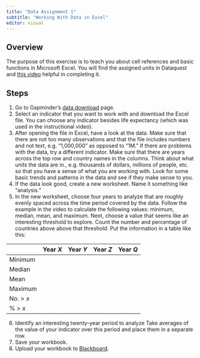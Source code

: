 ```yaml
---
title: "Data Assignment 1"
subtitle: "Working With Data in Excel"
editor: visual
---
```


## Overview

The purpose of this exercise is to teach you about cell references and
basic functions in Microsoft Excel. You will find the assigned units in
Dataquest and [this video](https://www.youtube.com/watch?v=jSl9rydcd7k)
helpful in completing it.

## Steps

1.  Go to Gapminder's [data download](https://www.gapminder.org/data/)
    page.
2.  Select an indicator that you want to work with and download the
    Excel file. You can choose any indicator besides life expectancy
    (which was used in the instructional video).
3.  After opening the file in Excel, have a look at the data. Make sure
    that there are not too many observations and that the file includes
    numbers and not text, e.g. "1,000,000" as opposed to "1M." If there
    are problems with the data, try a different indicator. Make sure
    that there are years across the top row and country names in the
    columns. Think about what units the data are in., e.g. thousands of
    dollars, millions of people, etc. so that you have a sense of what
    you are working with. Look for some basic trends and patterns in the
    data and see if they make sense to you.
4.  If the data look good, create a new worksheet. Name it something
    like "analysis."
5.  In the new worksheet, choose four years to analyze that are roughly
    evenly spaced across the time period covered by the data. Follow the
    example in the video to calculate the following values: minimum,
    median, mean, and maximum. Next, choose a value that seems like an
    interesting threshold to explore. Count the number and percentage of
    countries above above that threshold. Put the information in a table
    like this:

|            | Year $X$ | Year $Y$ | Year $Z$ | Year $Q$ |
|------------|----------|----------|----------|----------|
| Minimum    |          |          |          |          |
| Median     |          |          |          |          |
| Mean       |          |          |          |          |
| Maximum    |          |          |          |          |
| No. \> $x$ |          |          |          |          |
| \% \> $x$  |          |          |          |          |

6.  Identify an interesting twenty-year period to analyze Take averages
    of the value of your indicator over this period and place them in a
    separate row.
7.  Save your workbook.
8.  Upload your workbook to
    [Blackboard](https://blackboard.gwu.edu/webapps/blackboard/content/listContentEditable.jsp?content_id=_12226807_1&course_id=_374099_1&mode=reset).
